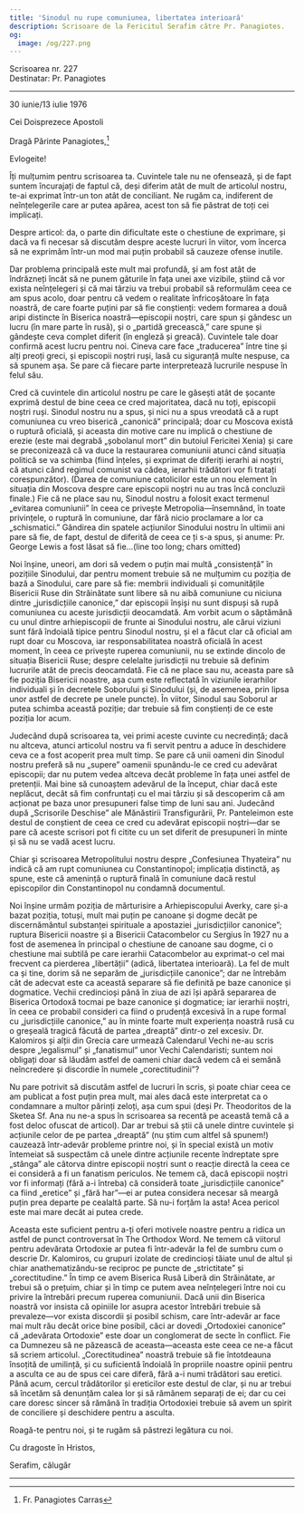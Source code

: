 ```yaml
---
title: 'Sinodul nu rupe comuniunea, libertatea interioară'
description: Scrisoare de la Fericitul Serafim către Pr. Panagiotes.
og:
  image: /og/227.png
---
```


<div style={{textAlign:'right', fontFamily:'monospace'}}>Scrisoarea nr. 227</div>
<div style={{textAlign:'left', fontFamily:'monospace'}}>Destinatar: Pr. Panagiotes</div>

---

30 iunie/13 iulie 1976

Cei Doisprezece Apostoli

Dragă Părinte Panagiotes,[^1]

Evlogeite!

Îți mulțumim pentru scrisoarea ta. Cuvintele tale nu ne ofensează, și de fapt suntem încurajați de faptul că, deși diferim atât de mult de articolul nostru, te-ai exprimat într-un ton atât de conciliant. Ne rugăm ca, indiferent de neînțelegerile care ar putea apărea, acest ton să fie păstrat de toți cei implicați.

Despre articol: da, o parte din dificultate este o chestiune de exprimare, și dacă va fi necesar să discutăm despre aceste lucruri în viitor, vom încerca să ne exprimăm într-un mod mai puțin probabil să cauzeze ofense inutile.

Dar problema principală este mult mai profundă, și am fost atât de îndrăzneți încât să ne punem gâturile în fața unei axe vizibile, știind că vor exista neînțelegeri și că mai târziu va trebui probabil să reformulăm ceea ce am spus acolo, doar pentru că vedem o realitate înfricoșătoare în fața noastră, de care foarte puțini par să fie conștienți: vedem formarea a două aripi distincte în Biserica noastră—episcopii noștri, care spun și gândesc un lucru (în mare parte în rusă), și o „partidă grecească,” care spune și gândește ceva complet diferit (în engleză și greacă). Cuvintele tale doar confirmă acest lucru pentru noi. Cineva care face „traducerea” între tine și alți preoți greci, și episcopii noștri ruși, lasă cu siguranță multe nespuse, ca să spunem așa. Se pare că fiecare parte interpretează lucrurile nespuse în felul său.

Cred că cuvintele din articolul nostru pe care le găsești atât de șocante exprimă destul de bine ceea ce cred majoritatea, dacă nu toți, episcopii noștri ruși. Sinodul nostru nu a spus, și nici nu a spus vreodată că a rupt comuniunea cu vreo biserică „canonică” principală; doar cu Moscova există o ruptură oficială, și aceasta din motive care nu implică o chestiune de erezie (este mai degrabă „șobolanul mort” din butoiul Fericitei Xenia) și care se preconizează că va duce la restaurarea comuniunii atunci când situația politică se va schimba (fiind înțeles, și exprimat de diferiți ierarhi ai noștri, că atunci când regimul comunist va cădea, ierarhii trădători vor fi tratați corespunzător). (Darea de comuniune catolicilor este un nou element în situația din Moscova despre care episcopii noștri nu au tras încă concluzii finale.) Fie că ne place sau nu, Sinodul nostru a folosit exact termenul „evitarea comuniunii” în ceea ce privește Metropolia—însemnând, în toate privințele, o ruptură în comuniune, dar fără nicio proclamare a lor ca „schismatici.” Gândirea din spatele acțiunilor Sinodului nostru în ultimii ani pare să fie, de fapt, destul de diferită de ceea ce ți s-a spus, și anume: Pr. George Lewis a fost lăsat să fie...(line too long; chars omitted)

Noi înșine, uneori, am dori să vedem o puțin mai multă „consistență” în pozițiile Sinodului, dar pentru moment trebuie să ne mulțumim cu poziția de bază a Sinodului, care pare să fie: membrii individuali și comunitățile Bisericii Ruse din Străinătate sunt libere să nu aibă comuniune cu niciuna dintre „jurisdicțiile canonice,” dar episcopii înșiși nu sunt dispuși să rupă comuniunea cu aceste jurisdicții deocamdată. Am vorbit acum o săptămână cu unul dintre arhiepiscopii de frunte ai Sinodului nostru, ale cărui viziuni sunt fără îndoială tipice pentru Sinodul nostru, și el a făcut clar că oficial am rupt doar cu Moscova, iar responsabilitatea noastră oficială în acest moment, în ceea ce privește ruperea comuniunii, nu se extinde dincolo de situația Bisericii Ruse; despre celelalte jurisdicții nu trebuie să definim lucrurile atât de precis deocamdată. Fie că ne place sau nu, aceasta pare să fie poziția Bisericii noastre, așa cum este reflectată în viziunile ierarhilor individuali și în decretele Soborului și Sinodului (și, de asemenea, prin lipsa unor astfel de decrete pe unele puncte). În viitor, Sinodul sau Soborul ar putea schimba această poziție; dar trebuie să fim conștienți de ce este poziția lor acum.

Judecând după scrisoarea ta, vei primi aceste cuvinte cu necredință; dacă nu altceva, atunci articolul nostru va fi servit pentru a aduce în deschidere ceva ce a fost acoperit prea mult timp. Se pare că unii oameni din Sinodul nostru preferă să nu „supere” oamenii spunându-le ce cred cu adevărat episcopii; dar nu putem vedea altceva decât probleme în fața unei astfel de pretenții. Mai bine să cunoaștem adevărul de la început, chiar dacă este neplăcut, decât să fim confruntați cu el mai târziu și să descoperim că am acționat pe baza unor presupuneri false timp de luni sau ani. Judecând după „Scrisorile Deschise” ale Mănăstirii Transfigurării, Pr. Panteleimon este destul de conștient de ceea ce cred cu adevărat episcopii noștri—dar se pare că aceste scrisori pot fi citite cu un set diferit de presupuneri în minte și să nu se vadă acest lucru.

Chiar și scrisoarea Metropolitului nostru despre „Confesiunea Thyateira” nu indică că am rupt comuniunea cu Constantinopol; implicația distinctă, aș spune, este că amenință o ruptură finală în comuniune dacă restul episcopilor din Constantinopol nu condamnă documentul.

Noi înșine urmăm poziția de mărturisire a Arhiepiscopului Averky, care și-a bazat poziția, totuși, mult mai puțin pe canoane și dogme decât pe discernământul substanței spirituale a apostaziei „jurisdicțiilor canonice”; ruptura Bisericii noastre și a Bisericii Catacombelor cu Sergius în 1927 nu a fost de asemenea în principal o chestiune de canoane sau dogme, ci o chestiune mai subtilă pe care ierarhii Catacombelor au exprimat-o cel mai frecvent ca pierderea „libertății” (adică, libertatea interioară). La fel de mult ca și tine, dorim să ne separăm de „jurisdicțiile canonice”; dar ne întrebăm cât de adecvat este ca această separare să fie definită pe baze canonice și dogmatice. Vechii credincioși până în ziua de azi își apără separarea de Biserica Ortodoxă tocmai pe baze canonice și dogmatice; iar ierarhii noștri, în ceea ce probabil consideri ca fiind o prudență excesivă în a rupe formal cu „jurisdicțiile canonice,” au în minte foarte mult experiența noastră rusă cu o greșeală tragică făcută de partea „dreaptă” dintr-o zel excesiv. Dr. Kalomiros și alții din Grecia care urmează Calendarul Vechi ne-au scris despre „legalismul” și „fanatismul” unor Vechi Calendaristi; suntem noi obligați doar să lăudăm astfel de oameni chiar dacă vedem că ei semănă neîncredere și discordie în numele „corectitudinii”?

Nu pare potrivit să discutăm astfel de lucruri în scris, și poate chiar ceea ce am publicat a fost puțin prea mult, mai ales dacă este interpretat ca o condamnare a multor părinți zeloți, așa cum spui (deși Pr. Theodoritos de la Sketea Sf. Ana nu ne-a spus în scrisoarea sa recentă pe această temă că a fost deloc ofuscat de articol). Dar ar trebui să știi că unele dintre cuvintele și acțiunile celor de pe partea „dreaptă” (nu știm cum altfel să spunem!) cauzează într-adevăr probleme printre noi, și în special există un motiv întemeiat să suspectăm că unele dintre acțiunile recente îndreptate spre „stânga” ale câtorva dintre episcopii noștri sunt o reacție directă la ceea ce ei consideră a fi un fanatism periculos. Ne temem că, dacă episcopii noștri vor fi informați (fără a-i întreba) că consideră toate „jurisdicțiile canonice” ca fiind „eretice” și „fără har”—ei ar putea considera necesar să meargă puțin prea departe pe cealaltă parte. Să nu-i forțăm la asta! Acea pericol este mai mare decât ai putea crede.

Aceasta este suficient pentru a-ți oferi motivele noastre pentru a ridica un astfel de punct controversat în The Orthodox Word. Ne temem că viitorul pentru adevărata Ortodoxie ar putea fi într-adevăr la fel de sumbru cum o descrie Dr. Kalomiros, cu grupuri izolate de credincioși tăiate unul de altul și chiar anathematizându-se reciproc pe puncte de „strictitate” și „corectitudine.” În timp ce avem Biserica Rusă Liberă din Străinătate, ar trebui să o prețuim, chiar și în timp ce putem avea neînțelegeri între noi cu privire la întrebări precum ruperea comuniunii. Dacă unii din Biserica noastră vor insista că opiniile lor asupra acestor întrebări trebuie să prevaleze—vor exista discordii și posibil schism, care într-adevăr ar face mai mult rău decât orice bine posibil, căci ar dovedi „Ortodoxiei canonice” că „adevărata Ortodoxie” este doar un conglomerat de secte în conflict. Fie ca Dumnezeu să ne păzească de aceasta—aceasta este ceea ce ne-a făcut să scriem articolul. „Corectitudinea” noastră trebuie să fie întotdeauna însoțită de umilință, și cu suficientă îndoială în propriile noastre opinii pentru a asculta ce au de spus cei care diferă, fără a-i numi trădători sau eretici. Până acum, cercul trădătorilor și ereticilor este destul de clar, și nu ar trebui să încetăm să denunțăm calea lor și să rămânem separați de ei; dar cu cei care doresc sincer să rămână în tradiția Ortodoxiei trebuie să avem un spirit de conciliere și deschidere pentru a asculta.

Roagă-te pentru noi, și te rugăm să păstrezi legătura cu noi.

Cu dragoste în Hristos,

Serafim, călugăr

---

[^1]: Fr. Panagiotes Carras
